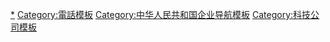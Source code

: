 {{Navbox
|state = autocollapse
|name =  一加
|title = [[一加]]
|image = [[File:OP LU Reg 1L RGB red copy-01.svg|100px]]
|above = 
|abovestyle = 
|listclass = hlist
|group1 = 人物
|list1 = 
* [[段永平]]
* [[刘作虎]]
* [[裴宇 (企业家)|裴宇]]
|group2 = 设备
|list2 = 
* [[一加手機]]
* [[一加手機2|2]]
* [[一加手機X|X]]
* [[一加手機3|3]]
* [[一加手機3T|3T]]
* [[一加手机5|5]]
* [[一加手机5T|5T]]
* [[一加手机6|6]]
* [[一加手機6T|6T]]
* [[一加手機7|7]]
** [[一加手機7|7 Pro]]
* [[一加手機7T|7T]]
** [[一加手機7T|7T Pro]]
* [[一加手機8|8]]
** [[一加手機8|8 Pro]]
* [[一加手机8T|8T]]
* [[一加手机9|9]]
** [[一加手机9|9R]]
** [[一加手机9|9 Pro]]
* [[一加手机9|9RT]]
* [[一加手機10 Pro|10 Pro]]
* [[一加手機Ace|Ace]]

* {{le|一加手機Nord|OnePlus Nord|Nord}}
* {{le|一加手機Nord 2 5G|OnePlus Nord 2 5G|Nord 2 5G}}
* {{le|一加手機Nord CE 5G|OnePlus Nord CE 5G|Nord CE 5G}}
* {{le|一加手機Nord N10 5G|OnePlus Nord N10 5G|Nord N10 5G}}
* {{le|一加手機Nord N100|OnePlus Nord N100|Nord N100}}
* {{le|一加手機Nord N200 5G|OnePlus Nord N200 5G|Nord N200 5G}}

* {{le|一加手錶|OnePlus Watch}}
|group3 = 软件
|list3 = 
* [[氢OS]]/[[OxygenOS]] 
|belowstyle = 
|below = 
{{Icon|Category}} '''[[:Category:一加|分类]]'''
}}
<noinclude>
{{Collapsible option}}
[[Category:一加|*]]
[[Category:電話模板]]
[[Category:中华人民共和国企业导航模板]]
[[Category:科技公司模板]]
</noinclude>